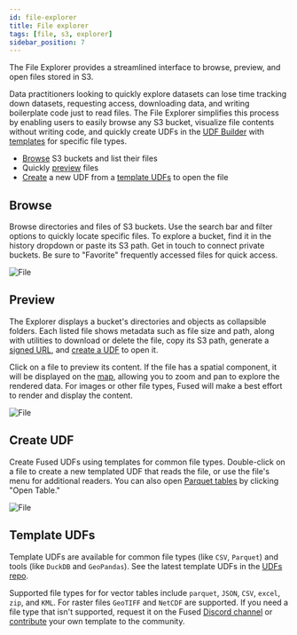 ```yaml
---
id: file-explorer
title: File explorer
tags: [file, s3, explorer]
sidebar_position: 7
---
```



The File Explorer provides a streamlined interface to browse, preview, and open files stored in S3.

Data practitioners looking to quickly explore datasets can lose time tracking down datasets, requesting access, downloading data, and writing boilerplate code just to read files. The File Explorer simplifies this process by enabling users to easily browse any S3 bucket, visualize file contents without writing code, and quickly create UDFs in the [UDF Builder](/workbench/udf-builder/) with [templates](https://github.com/fusedio/udfs/tree/main/files) for specific file types.


- [Browse](/workbench/file-explorer/#browse) S3 buckets and list their files
- Quickly [preview](/workbench/file-explorer/#preview) files
- [Create](/workbench/file-explorer/#create-udf) a new UDF from a [template UDFs](/workbench/file-explorer/#template-udfs) to open the file



## Browse

Browse directories and files of S3 buckets. Use the search bar and filter options to quickly locate specific files. To explore a bucket, find it in the history dropdown or paste its S3 path. Get in touch to connect private buckets. Be sure to "Favorite" frequently accessed files for quick access.


<div style={{textAlign: 'center'}}>
<img src={ImgFe2} alt="File" style={{width: 600}} />
</div>


## Preview

The Explorer displays a bucket's directories and objects as collapsible folders. Each listed file shows metadata such as file size and path, along with utilities to download or delete the file, copy its S3 path, generate a [signed URL](https://docs.aws.amazon.com/AmazonS3/latest/userguide/ShareObjectPreSignedURL.html), and [create a UDF](/workbench/file-explorer/#create-udf) to open it.

Click on a file to preview its content. If the file has a spatial component, it will be displayed on the [map](/workbench/udf-builder/map), allowing you to zoom and pan to explore the rendered data. For images or other file types, Fused will make a best effort to render and display the content.





<div style={{textAlign: 'center'}}>
<img src={ImgFe1} alt="File" style={{width: 600}} />
</div>


## Create UDF


Create Fused UDFs using templates for common file types. Double-click on a file to create a new templated UDF that reads the file, or use the file's menu for additional readers. You can also open [Parquet tables](https://www.upsolver.com/blog/apache-parquet-why-use) by clicking "Open Table."




<div style={{textAlign: 'center'}}>
<img src={ImgFee} alt="File" style={{width: 600}} />
</div>


## Template UDFs

Template UDFs are available for common file types (like `CSV`, `Parquet`) and tools (like `DuckDB` and `GeoPandas`). See the latest template UDFs in the [UDFs repo](https://github.com/fusedio/udfs/tree/main/files).

Supported file types for for vector tables include `parquet`, `JSON`, `CSV`, `excel`, `zip`, and `KML`. For raster files `GeoTIFF` and `NetCDF` are supported. If you need a file type that isn't supported, request it on the Fused [Discord channel](https://discord.com/invite/BxS5wMzdRk) or [contribute](/python-sdk/contribute/) your own template to the community.
